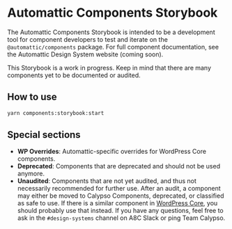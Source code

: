 
# Automattic Components Storybook

<Meta title="Overview" />

The Automattic Components Storybook is intended to be a development tool for component developers to test and iterate on the `@automattic/components` package. For full component documentation, see the Automattic Design System website (coming soon).

This Storybook is a work in progress. Keep in mind that there are many components yet to be documented or audited.

## How to use

```sh
yarn components:storybook:start
```	

## Special sections

- **WP Overrides**: Automattic-specific overrides for WordPress Core components.
- **Deprecated**: Components that are deprecated and should not be used anymore.
- **Unaudited**: Components that are not yet audited, and thus not necessarily recommended for further use. After an audit, a component may either be moved to Calypso Components, deprecated, or classified as safe to use. If there is a similar component in [WordPress Core](https://wordpress.github.io/gutenberg), you should probably use that instead. If you have any questions, feel free to ask in the `#design-systems` channel on A8C Slack or ping Team Calypso.

